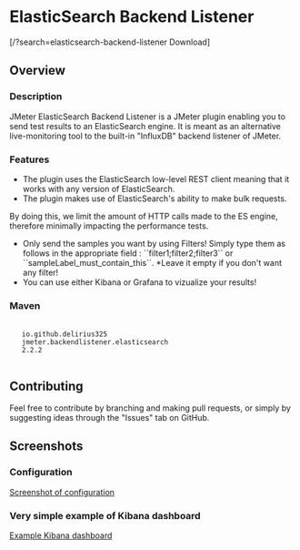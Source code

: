 = ElasticSearch Backend Listener =
<span class=''>[/?search=elasticsearch-backend-listener<i class='fa fa-download'></i> Download]</span>


== Overview ==
=== Description ===
JMeter ElasticSearch Backend Listener is a JMeter plugin enabling you to send test results to an ElasticSearch engine. It is meant as an alternative live-monitoring tool to the built-in "InfluxDB" backend listener of JMeter. 

=== Features ===

* The plugin uses the ElasticSearch low-level REST client meaning that it works with any version of ElasticSearch.
* The plugin makes use of ElasticSearch's ability to make bulk requests. 
By doing this, we limit the amount of HTTP calls made to the ES engine, therefore minimally impacting the performance tests.
* Only send the samples you want by using Filters! Simply type them as follows in the appropriate field : ``filter1;filter2;filter3`` or ``sampleLabel_must_contain_this``. *Leave it empty if you don't want any filter!
* You can use either Kibana or Grafana to vizualize your results!

=== Maven ===
  <dependency>
    <groupId>io.github.delirius325</groupId>
    <artifactId>jmeter.backendlistener.elasticsearch</artifactId>
    <version>2.2.2</version>
  </dependency>

== Contributing ==
Feel free to contribute by branching and making pull requests, or simply by suggesting ideas through the "Issues" tab on GitHub.

== Screenshots ==
=== Configuration ===
[[https://image.ibb.co/kDH3YH/Screen_Shot_2018_02_23_at_2_18_03_PM.png|Screenshot of configuration]]
=== Very simple example of Kibana dashboard ===
[[https://image.ibb.co/bA1oYH/Screen_Shot_2018_02_23_at_2_37_46_PM.png|Example Kibana dashboard]]

